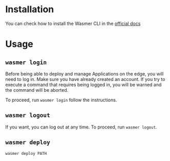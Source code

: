 # Installation

You can check how to install the Wasmer CLI in the [official docs](/runtime/cli)

# Usage

## `wasmer login`

Before being able to deploy and manage Applications on the edge, you will need to log in.
Make sure you have already created an account.
If you try to execute a command that requires being logged in, you will be warned and the command will be aborted.

To proceed, run `wasmer login` follow the instructions.

## `wasmer logout`

If you want, you can log out at any time.
To proceed, run `wasmer logout`.

## `wasmer deploy`

`wasmer deploy PATH`
